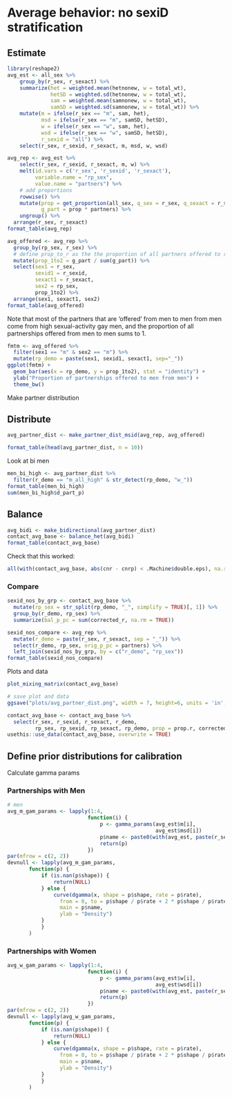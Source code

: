 # Average behavior: no sexiD stratification

## Estimate

```r
library(reshape2)
avg_est <- all_sex %>%
    group_by(r_sex, r_sexact) %>%
    summarize(het = weighted.mean(hetnonew, w = total_wt),
              hetSD = weighted.sd(hetnonew, w = total_wt),
              sam = weighted.mean(samnonew, w = total_wt),
              samSD = weighted.sd(samnonew, w = total_wt)) %>%
    mutate(m = ifelse(r_sex == "m", sam, het),
           msd = ifelse(r_sex == "m", samSD, hetSD),
           w = ifelse(r_sex == "w", sam, het),
           wsd = ifelse(r_sex == "w", samSD, hetSD),
           r_sexid = "all") %>%
    select(r_sex, r_sexid, r_sexact, m, msd, w, wsd)

avg_rep <- avg_est %>%
    select(r_sex, r_sexid, r_sexact, m, w) %>%
    melt(id.vars = c('r_sex', 'r_sexid', 'r_sexact'),
         variable.name = "rp_sex",
         value.name = "partners") %>%
    # add proportions
    rowwise() %>%
    mutate(prop = get_proportion(all_sex, q_sex = r_sex, q_sexact = r_sexact),
           g_part = prop * partners) %>%
    ungroup() %>%
  arrange(r_sex, r_sexact)
format_table(avg_rep)
```


```r
avg_offered <- avg_rep %>%
  group_by(rp_sex, r_sex) %>%
  # define prop_to_r as the the proportion of all partners offered to r that come from rp
  mutate(prop_1to2 = g_part / sum(g_part)) %>%
  select(sex1 = r_sex,
         sexid1 = r_sexid,
         sexact1 = r_sexact,
         sex2 = rp_sex,
         prop_1to2) %>%
  arrange(sex1, sexact1, sex2)
format_table(avg_offered)
```

Note that most of the partners that are 'offered' from men to men from men come from high sexual-activity gay men, and the proportion of all partnerships offered from men to men sums to 1.

```r
fmtm <- avg_offered %>%
  filter(sex1 == "m" & sex2 == "m") %>%
  mutate(rp_demo = paste(sex1, sexid1, sexact1, sep="_"))
ggplot(fmtm) +
  geom_bar(aes(x = rp_demo, y = prop_1to2), stat = "identity") +
  ylab("Proportion of partnerships offered to men from men") +
  theme_bw()
```

Make partner distribution

## Distribute

```r
avg_partner_dist <- make_partner_dist_msid(avg_rep, avg_offered)

format_table(head(avg_partner_dist, n = 10))
```

Look at bi men
```r
men_bi_high <- avg_partner_dist %>%
  filter(r_demo == "m_all_high" & str_detect(rp_demo, "w_"))
format_table(men_bi_high)
sum(men_bi_high$d_part_p)
```


## Balance

```r
avg_bidi <- make_bidirectional(avg_partner_dist)
contact_avg_base <- balance_het(avg_bidi)
format_table(contact_avg_base)
```

Check that this worked:

```r
all(with(contact_avg_base, abs(cnr - cnrp) < .Machine$double.eps), na.rm = TRUE)
```

### Compare
```r
sexid_nos_by_grp <- contact_avg_base %>%
  mutate(rp_sex = str_split(rp_demo, "_", simplify = TRUE)[, 1]) %>%
  group_by(r_demo, rp_sex) %>%
  summarize(bal_p_pc = sum(corrected_r, na.rm = TRUE))

sexid_nos_compare <- avg_rep %>%
  mutate(r_demo = paste(r_sex, r_sexact, sep = "_")) %>%
  select(r_demo, rp_sex, orig_p_pc = partners) %>%
  left_join(sexid_nos_by_grp, by = c("r_demo", "rp_sex"))
format_table(sexid_nos_compare)
```

Plots and data

```r
plot_mixing_matrix(contact_avg_base)

# save plot and data
ggsave("plots/avg_partner_dist.png", width = 7, height=6, units = 'in', dpi =500)

contact_avg_base <- contact_avg_base %>%
  select(r_sex, r_sexid, r_sexact, r_demo,
         rp_sex, rp_sexid, rp_sexact, rp_demo, prop = prop.r, corrected_r)
usethis::use_data(contact_avg_base, overwrite = TRUE)
```

## Define prior distributions for calibration

Calculate gamma params

### Partnerships with Men
```r
# men
avg_m_gam_params <- lapply(1:4,
                          function(i) {
                              p <- gamma_params(avg_est$m[i],
                                                avg_est$msd[i])
                              p$name <- paste0(with(avg_est, paste(r_sex[i], r_sexact[i], sep = "_")))
                              return(p)
                          })
par(mfrow = c(2, 2))
devnull <- lapply(avg_m_gam_params,
       function(p) {
           if (is.nan(p$shape)) {
               return(NULL)
           } else {
               curve(dgamma(x, shape = p$shape, rate = p$rate),
                 from = 0, to = p$shape / p$rate + 2 * p$shape / p$rate^2,
                 main = p$name,
                 ylab = "Density")
           }
           }
       )
```

### Partnerships with Women
```r
avg_w_gam_params <- lapply(1:4,
                          function(i) {
                              p <- gamma_params(avg_est$w[i],
                                                avg_est$wsd[i])
                              p$name <- paste0(with(avg_est, paste(r_sex[i], r_sexact[i], sep = "_")))
                              return(p)
                          })
par(mfrow = c(2, 2))
devnull <- lapply(avg_w_gam_params,
       function(p) {
           if (is.nan(p$shape)) {
               return(NULL)
           } else {
               curve(dgamma(x, shape = p$shape, rate = p$rate),
                 from = 0, to = p$shape / p$rate + 2 * p$shape / p$rate^2,
                 main = p$name,
                 ylab = "Density")
           }
           }
       )
```
